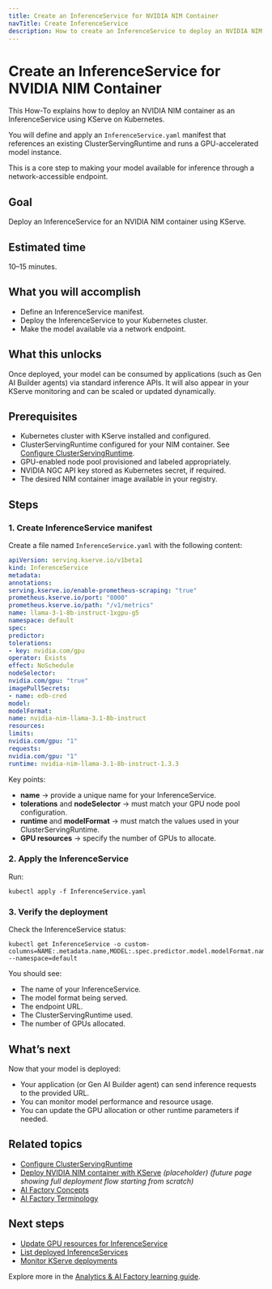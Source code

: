 ```yaml
---
title: Create an InferenceService for NVIDIA NIM Container
navTitle: Create InferenceService
description: How to create an InferenceService to deploy an NVIDIA NIM container with KServe on Kubernetes.
---
```


# Create an InferenceService for NVIDIA NIM Container

This How-To explains how to deploy an NVIDIA NIM container as an InferenceService using KServe on Kubernetes.

You will define and apply an `InferenceService.yaml` manifest that references an existing ClusterServingRuntime and runs a GPU-accelerated model instance.

This is a core step to making your model available for inference through a network-accessible endpoint.

## Goal

Deploy an InferenceService for an NVIDIA NIM container using KServe.

## Estimated time

10–15 minutes.

## What you will accomplish

- Define an InferenceService manifest.
- Deploy the InferenceService to your Kubernetes cluster.
- Make the model available via a network endpoint.

## What this unlocks

Once deployed, your model can be consumed by applications (such as Gen AI Builder agents) via standard inference APIs.
It will also appear in your KServe monitoring and can be scaled or updated dynamically.

## Prerequisites

- Kubernetes cluster with KServe installed and configured.
- ClusterServingRuntime configured for your NIM container.
See [Configure ClusterServingRuntime](./configure-serving-runtime).
- GPU-enabled node pool provisioned and labeled appropriately.
- NVIDIA NGC API key stored as Kubernetes secret, if required.
- The desired NIM container image available in your registry.

## Steps

### 1. Create InferenceService manifest

Create a file named `InferenceService.yaml` with the following content:
```yaml
apiVersion: serving.kserve.io/v1beta1
kind: InferenceService
metadata:
annotations:
serving.kserve.io/enable-prometheus-scraping: "true"
prometheus.kserve.io/port: "8000"
prometheus.kserve.io/path: "/v1/metrics"
name: llama-3-1-8b-instruct-1xgpu-g5
namespace: default
spec:
predictor:
tolerations:
- key: nvidia.com/gpu
operator: Exists
effect: NoSchedule
nodeSelector:
nvidia.com/gpu: "true"
imagePullSecrets:
- name: edb-cred
model:
modelFormat:
name: nvidia-nim-llama-3.1-8b-instruct
resources:
limits:
nvidia.com/gpu: "1"
requests:
nvidia.com/gpu: "1"
runtime: nvidia-nim-llama-3.1-8b-instruct-1.3.3
```
Key points:

- **name** → provide a unique name for your InferenceService.
- **tolerations** and **nodeSelector** → must match your GPU node pool configuration.
- **runtime** and **modelFormat** → must match the values used in your ClusterServingRuntime.
- **GPU resources** → specify the number of GPUs to allocate.

### 2. Apply the InferenceService

Run:
```shell
kubectl apply -f InferenceService.yaml
```
### 3. Verify the deployment

Check the InferenceService status:
```shell
kubectl get InferenceService -o custom-columns=NAME:.metadata.name,MODEL:.spec.predictor.model.modelFormat.name,URL:.status.address.url,RUNTIME:.spec.predictor.model.runtime,GPUs:.spec.predictor.model.resources.limits.nvidia\\.com/gpu --namespace=default
```
You should see:

- The name of your InferenceService.
- The model format being served.
- The endpoint URL.
- The ClusterServingRuntime used.
- The number of GPUs allocated.

## What’s next

Now that your model is deployed:

- Your application (or Gen AI Builder agent) can send inference requests to the provided URL.
- You can monitor model performance and resource usage.
- You can update the GPU allocation or other runtime parameters if needed.

## Related topics

- [Configure ClusterServingRuntime](./configure-serving-runtime)
- [Deploy NVIDIA NIM container with KServe](./deploy-nim-container) *(placeholder)*
*(future page showing full deployment flow starting from scratch)*
- [AI Factory Concepts](../explained-ai-factory-concepts)
- [AI Factory Terminology](../terminology)

## Next steps

- [Update GPU resources for InferenceService](./update-gpu-resources)
- [List deployed InferenceServices](./list-inferenceservices)
- [Monitor KServe deployments](#)

Explore more in the [Analytics & AI Factory learning guide](../learn).

